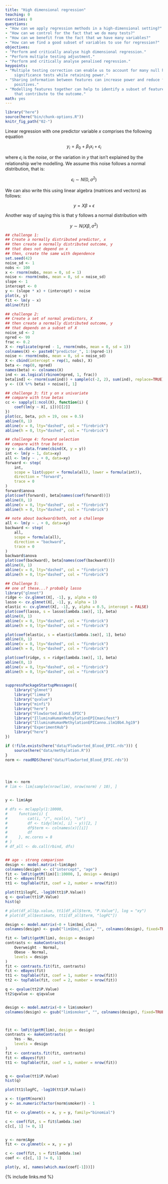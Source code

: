 ```yaml
---
title: "High dimensional regression"
teaching: 0
exercises: 0
questions:
- "How can we apply regression methods in a high-dimensional setting?"
- "How can we control for the fact that we do many tests?"
- "How can we benefit from the fact that we have many variables?"
- "How can we find a good subset of variables to use for regression?"
objectives:
- "Perform and critically analyse high dimensional regression."
- "Perform multiple testing adjustment."
- "Perform and critically analyse penalised regression."
keypoints:
- "Multiple testing correction can enable us to account for many null hypothesis
    significance tests while retaining power."
- "Sharing information between features can increase power and reduce false 
    positives."
- "Modelling features together can help to identify a subset of features
    that contribute to the outcome."
math: yes
---
```



```r
library("here")
source(here("bin/chunk-options.R"))
knitr_fig_path("02-")
```


Linear regression with one predictor variable $x$ comprises the following 
equation

$$
    y_i = \beta_0 + \beta_1 x_i + \epsilon_i
$$


where $\epsilon_i$ is the *noise*, or the variation in $y$ that isn't explained
by the relationship we're modelling. We assume this noise follows a normal
distribution, that is:

$$
    \epsilon_i \sim N(0, \sigma^2)
$$

We can also write this using linear algebra (matrices and vectors) as follows: 

$$
    y = X\beta + \epsilon
$$

Another way of saying this is that y follows a normal distribution with

$$
    y \sim N(X\beta, \sigma^2)
$$
```r
## challenge 1:
## Create a normally distributed predictor, x
## then create a normally distributed outcome, y
## that does not depend on x
## then, create the same with dependence
set.seed(42)
noise_sd <- 1
nobs <- 100
x <- rnorm(nobs, mean = 0, sd = 1)
noise <- rnorm(nobs, mean = 0, sd = noise_sd)
slope <- 1
intercept <- 0
y <- (slope * x) + (intercept) + noise
plot(x, y)
fit <- lm(y ~ x)
abline(fit)
```

```r
## challenge 2:
## Create a set of normal predictors, X
## then create a normally distributed outcome, y
## that depends on a subset of X
noise_sd <- 2
npred <- 99
frac <- 0.2
X <- replicate(npred - 1, rnorm(nobs, mean = 0, sd = 1))
colnames(X) <- paste0("predictor_", 1:(npred-1))
noise <- rnorm(nobs, mean = 0, sd = noise_sd)
X <- cbind(intercept = rep(1, nobs), X)
beta <- rep(0, npred)
names(beta) <- colnames(X)
ind <- as.logical(rbinom(npred, 1, frac))
beta[ind] <- rnorm(sum(ind)) + sample(c(-2, 2), sum(ind), replace=TRUE)
y <- ((X %*% beta) + noise)[, 1]
```

```r
## challenge 3: fit y on x univariate
## compare with true betas
cc <- sapply(1:ncol(X), function(i) {
    coef(lm(y ~ X[, i]))[[2]]
})
plot(cc, beta, pch = 19, cex = 0.5)
abline(0, 1)
abline(v = 0, lty="dashed", col = "firebrick")
abline(h = 0, lty="dashed", col = "firebrick")
```


```r
## challenge 4: forward selection
## compare with true betas
xy <- as.data.frame(cbind(X, y = y))
int <- lm(y ~ 1, data=xy)
all <- lm(y ~ . + 0, data=xy)
forward <- step(
    int,
    scope = list(upper = formula(all), lower = formula(int)),
    direction = "forward",
    trace = 0
)
forward$anova
plot(coef(forward), beta[names(coef(forward))])
abline(0, 1)
abline(v = 0, lty="dashed", col = "firebrick")
abline(h = 0, lty="dashed", col = "firebrick")
```

```r
## note about backward/both, not a challenge
all <- lm(y ~ . + 0, data=xy)
backward <- step(
    all,
    scope = formula(all),
    direction = "backward",
    trace = 0
)
backward$anova
plot(coef(backward), beta[names(coef(backward))])
abline(0, 1)
abline(v = 0, lty="dashed", col = "firebrick")
abline(h = 0, lty="dashed", col = "firebrick")
```

```r
## Challenge 5:
## one of these...? probably lasso
library("glmnet")
ridge <- cv.glmnet(X[, -1], y, alpha = 0)
lasso <- cv.glmnet(X[, -1], y, alpha = 1)
elastic <- cv.glmnet(X[, -1], y, alpha = 0.5, intercept = FALSE)
plot(coef(lasso, s = lasso$lambda.1se)[, 1], beta)
abline(0, 1)
abline(v = 0, lty="dashed", col = "firebrick")
abline(h = 0, lty="dashed", col = "firebrick")

plot(coef(elastic, s = elastic$lambda.1se)[, 1], beta)
abline(0, 1)
abline(v = 0, lty="dashed", col = "firebrick")
abline(h = 0, lty="dashed", col = "firebrick")

plot(coef(ridge, s = ridge$lambda.1se)[, 1], beta)
abline(0, 1)
abline(v = 0, lty="dashed", col = "firebrick")
abline(h = 0, lty="dashed", col = "firebrick")
                                      
```




```r
suppressPackageStartupMessages({
    library("glmnet")
    library("limma")
    library("qvalue")
    library("minfi")
    library("here")
    library("FlowSorted.Blood.EPIC")
    library("IlluminaHumanMethylationEPICmanifest")
    library("IlluminaHumanMethylationEPICanno.ilm10b4.hg19")
    library("ExperimentHub")
    library("here")
})

if (!file.exists(here("data/FlowSorted_Blood_EPIC.rds"))) {
    source(here("data/methylation.R"))
}
norm <- readRDS(here("data/FlowSorted_Blood_EPIC.rds"))




lim <- norm
# lim <- lim[sample(nrow(lim), nrow(norm) / 10), ]


y <- lim$Age

# dfs <- mclapply(1:10000,
#     function(i) {
#         cat(i, "/", ncol(x), "\n")
#         df <- tidy(lm(x[, i] ~ y))[2, ]
#         df$term <- colnames(x)[[i]]
#         df
#     }, mc.cores = 8
# )
# df_all <- do.call(rbind, dfs)


## age - strong comparison
design <- model.matrix(~lim$Age)
colnames(design) <- c("intercept", "age")
fit <- lmFit(getM(lim)[1:10000, ], design = design)
fit <- eBayes(fit)
tt1 <- topTable(fit, coef = 2, number = nrow(fit))

plot(tt1$logFC, -log10(tt1$P.Value))
q <- qvalue(tt1$P.Value)
hist(q)

# plot(df_all$p.value, tt1[df_all$term, "P.Value"], log = "xy")
# plot(df_all$estimate, tt1[df_all$term, "logFC"])
```



```r
design <- model.matrix(~0 + lim$bmi_clas)
colnames(design) <- gsub("lim$bmi_clas", "", colnames(design), fixed=TRUE)

fit <- lmFit(getM(lim), design = design)
contrasts <- makeContrasts(
    Overweight - Normal,
    Obese - Normal,
    levels = design
)
fit <- contrasts.fit(fit, contrasts)
fit <- eBayes(fit)
tt1 <- topTable(fit, coef = 1, number = nrow(fit))
tt2 <- topTable(fit, coef = 2, number = nrow(fit))

q <- qvalue(tt2$P.Value)
tt2$qvalue <- q$qvalue


design <- model.matrix(~0 + lim$smoker)
colnames(design) <- gsub("lim$smoker", "", colnames(design), fixed=TRUE)



fit <- lmFit(getM(lim), design = design)
contrasts <- makeContrasts(
    Yes - No,
    levels = design
)
fit <- contrasts.fit(fit, contrasts)
fit <- eBayes(fit)
tt1 <- topTable(fit, coef = 1, number = nrow(fit))


q <- qvalue(tt1$P.Value)
hist(q)

plot(tt1$logFC, -log10(tt1$P.Value))
```




```r
x <- t(getM(norm))
y <- as.numeric(factor(norm$smoker)) - 1

fit <- cv.glmnet(x = x, y = y, family="binomial")

c <- coef(fit, s = fit$lambda.1se)
c[c[, 1] != 0, 1]


y <- norm$Age
fit <- cv.glmnet(x = x, y = y)

c <- coef(fit, s = fit$lambda.1se)
coef <- c[c[, 1] != 0, 1]

plot(y, x[, names(which.max(coef[-1]))])
```


{% include links.md %}

